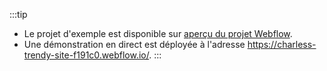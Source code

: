:::tip

- Le projet d'exemple est disponible sur [aperçu du projet Webflow](https://preview.webflow.com/preview/charless-trendy-site-f191c0?utm_medium=preview_link&utm_source=designer&utm_content=charless-trendy-site-f191c0&preview=0eae5f73661a8a5791787f0438bc29de&workflow=preview).
- Une démonstration en direct est déployée à l'adresse https://charless-trendy-site-f191c0.webflow.io/.
  :::

